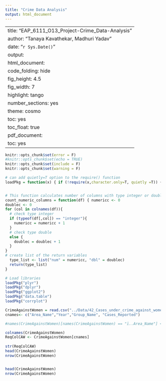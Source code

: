 ```yaml
---
title: "Crime Data Analysis"
output: html_document
---
```

---
title: "EAP_6111_O13_Project-Crime_Data-Analysis"
author: "Tanaya Kavathekar, Madhuri Yadav"
date: "`r Sys.Date()`"
output:
  html_document:
    code_folding: hide
    fig_height: 4.5
    fig_width: 7
    highlight: tango
    number_sections: yes
    theme: cosmo
    toc: yes
    toc_float: true
  pdf_document:
    toc: yes
---

```r
knitr::opts_chunk$set(error = F)
#knitr::opts_chunk$set(echo = TRUE)
knitr::opts_chunk$set(include = F)
knitr::opts_chunk$set(warning = F)
```

```r
# can add quietly=T option to the require() function
loadPkg = function(x) { if (!require(x,character.only=T, quietly =T)) { install.packages(x,dep=T,repos="http://cran.us.r-project.org"); if(!require(x,character.only=T)) stop("Package not found") } }


# This function calculates number of columns with type integer or double
count_numeric_columns = function(df) { numericc <- 0
doublec <- 0
for (col in colnames(df)){
  # check type integer
  if (typeof(df[,col]) == "integer"){
    numericc = numericc + 1
  }
  # check type double
  else {
    doublec = doublec + 1
  }
}
# create list of the return variables
  type_list <- list("num" = numericc, "dbl" = doublec) 
  return(type_list)
}
```

```r
# Load libraries
loadPkg("plyr")
loadPkg("dplyr")
loadPkg("ggplot2")
loadPkg("data.table")
loadPkg("corrplot")
```

```r
CrimeAgainstWomen = read.csv("../Data/42_Cases_under_crime_against_women.csv")
cnames<- c("Area_Name","Year","Group_Name", "Cases_Reported")

#names(CrimeAgainstWomen)[names(CrimeAgainstWomen) == "ï..Area_Name"] <- "Area_Name"

colnames(CrimeAgainstWomen)
ReqColCAW <- CrimeAgainstWomen[cnames]
  
str(ReqColCAW)
head(CrimeAgainstWomen)
nrow(CrimeAgainstWomen)


head(CrimeAgainstWomen)
nrow(CrimeAgainstWomen)
```
